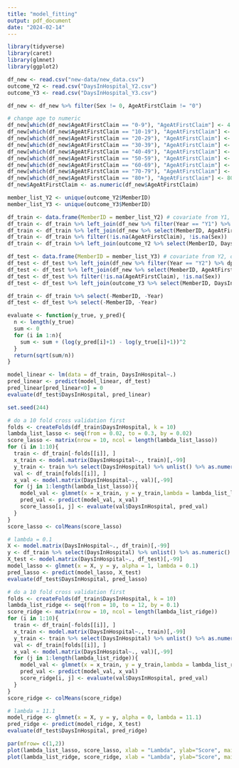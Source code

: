 ```yaml
---
title: "model_fitting"
output: pdf_document
date: "2024-02-14"
---
```


```r
library(tidyverse)
library(caret)
library(glmnet)
library(ggplot2)
```

```r
df_new <- read.csv("new-data/new_data.csv")
outcome_Y2 <- read.csv("DaysInHospital_Y2.csv")
outcome_Y3 <- read.csv("DaysInHospital_Y3.csv")
```

```r
df_new <- df_new %>% filter(Sex != 0, AgeAtFirstClaim != "0")
```

```r
# change age to numeric
df_new[which(df_new$AgeAtFirstClaim == "0-9"), "AgeAtFirstClaim"] <- 4.5
df_new[which(df_new$AgeAtFirstClaim == "10-19"), "AgeAtFirstClaim"] <- 14.5
df_new[which(df_new$AgeAtFirstClaim == "20-29"), "AgeAtFirstClaim"] <- 24.5
df_new[which(df_new$AgeAtFirstClaim == "30-39"), "AgeAtFirstClaim"] <- 34.5
df_new[which(df_new$AgeAtFirstClaim == "40-49"), "AgeAtFirstClaim"] <- 44.5
df_new[which(df_new$AgeAtFirstClaim == "50-59"), "AgeAtFirstClaim"] <- 54.5
df_new[which(df_new$AgeAtFirstClaim == "60-69"), "AgeAtFirstClaim"] <- 64.5
df_new[which(df_new$AgeAtFirstClaim == "70-79"), "AgeAtFirstClaim"] <- 74.5
df_new[which(df_new$AgeAtFirstClaim == "80+"), "AgeAtFirstClaim"] <- 80
df_new$AgeAtFirstClaim <- as.numeric(df_new$AgeAtFirstClaim)
```

```r
member_list_Y2 <- unique(outcome_Y2$MemberID)
member_list_Y3 <- unique(outcome_Y3$MemberID)

df_train <- data.frame(MemberID = member_list_Y2) # covariate from Y1, outcome from Y2
df_train <- df_train %>% left_join(df_new %>% filter(Year == "Y1") %>% dplyr::select(-AgeAtFirstClaim, -Sex), by = c("MemberID"))
df_train <- df_train %>% left_join(df_new %>% select(MemberID, AgeAtFirstClaim, Sex) %>% distinct(MemberID, .keep_all = T), by = c("MemberID"))
df_train <- df_train %>% filter(!is.na(AgeAtFirstClaim), !is.na(Sex))
df_train <- df_train %>% left_join(outcome_Y2 %>% select(MemberID, DaysInHospital), by = c("MemberID"))

df_test <- data.frame(MemberID = member_list_Y3) # covariate from Y2, outcome from Y3
df_test <- df_test %>% left_join(df_new %>% filter(Year == "Y2") %>% dplyr::select(-AgeAtFirstClaim, -Sex), by = c("MemberID"))
df_test <- df_test %>% left_join(df_new %>% select(MemberID, AgeAtFirstClaim, Sex) %>% distinct(MemberID, .keep_all = T), by = c("MemberID"))
df_test <- df_test %>% filter(!is.na(AgeAtFirstClaim), !is.na(Sex))
df_test <- df_test %>% left_join(outcome_Y3 %>% select(MemberID, DaysInHospital), by = c("MemberID"))

df_train <- df_train %>% select(-MemberID, -Year)
df_test <- df_test %>% select(-MemberID, -Year)
```

```r
evaluate <- function(y_true, y_pred){
  n <- length(y_true)
  sum <- 0
  for (i in 1:n){
    sum <- sum + (log(y_pred[i]+1) - log(y_true[i]+1))^2
  }
  return(sqrt(sum/n))
}
```

```r
model_linear <- lm(data = df_train, DaysInHospital~.)
pred_linear <- predict(model_linear, df_test)
pred_linear[pred_linear<0] = 0
evaluate(df_test$DaysInHospital, pred_linear)
```
```r
set.seed(244)
```

```r
# do a 10 fold cross validation first
folds <- createFolds(df_train$DaysInHospital, k = 10)
lambda_list_lasso <- seq(from = 0.02, to = 0.3, by = 0.02)
score_lasso <- matrix(nrow = 10, ncol = length(lambda_list_lasso))
for (i in 1:10){
  train <- df_train[-folds[[i]], ]
  x_train <- model.matrix(DaysInHospital~., train)[,-99]
  y_train <- train %>% select(DaysInHospital) %>% unlist() %>% as.numeric()
  val <- df_train[folds[[i]], ]
  x_val <- model.matrix(DaysInHospital~., val)[,-99]
  for (j in 1:length(lambda_list_lasso)){
    model_val <- glmnet(x = x_train, y = y_train,lambda = lambda_list_lasso[j], alpha = 1)
    pred_val <- predict(model_val, x_val)
    score_lasso[i, j] <- evaluate(val$DaysInHospital, pred_val)
  }
}
score_lasso <- colMeans(score_lasso)
```
```r
# lambda = 0.1
X <- model.matrix(DaysInHospital~., df_train)[,-99]
y <- df_train %>% select(DaysInHospital) %>% unlist() %>% as.numeric()
X_test <- model.matrix(DaysInHospital~., df_test)[,-99]
model_lasso <- glmnet(x = X, y = y, alpha = 1, lambda = 0.1)
pred_lasso <- predict(model_lasso, X_test)
evaluate(df_test$DaysInHospital, pred_lasso)
```

```r
# do a 10 fold cross validation first
folds <- createFolds(df_train$DaysInHospital, k = 10)
lambda_list_ridge <- seq(from = 10, to = 12, by = 0.1)
score_ridge <- matrix(nrow = 10, ncol = length(lambda_list_ridge))
for (i in 1:10){
  train <- df_train[-folds[[i]], ]
  x_train <- model.matrix(DaysInHospital~., train)[,-99]
  y_train <- train %>% select(DaysInHospital) %>% unlist() %>% as.numeric()
  val <- df_train[folds[[i]], ]
  x_val <- model.matrix(DaysInHospital~., val)[,-99]
  for (j in 1:length(lambda_list_ridge)){
    model_val <- glmnet(x = x_train, y = y_train,lambda = lambda_list_ridge[j], alpha = 0)
    pred_val <- predict(model_val, x_val)
    score_ridge[i, j] <- evaluate(val$DaysInHospital, pred_val)
  }
}
score_ridge <- colMeans(score_ridge)
```


```r
# lambda = 11.1
model_ridge <- glmnet(x = X, y = y, alpha = 0, lambda = 11.1)
pred_ridge <- predict(model_ridge, X_test)
evaluate(df_test$DaysInHospital, pred_ridge)
```

```r
par(mfrow= c(1,2))
plot(lambda_list_lasso, score_lasso, xlab = "Lambda", ylab="Score", main = "10-fold CV results of Lasso Regression")
plot(lambda_list_ridge, score_ridge, xlab = "Lambda", ylab="Score", main = "10-fold CV results of Ridge Regression")
```
